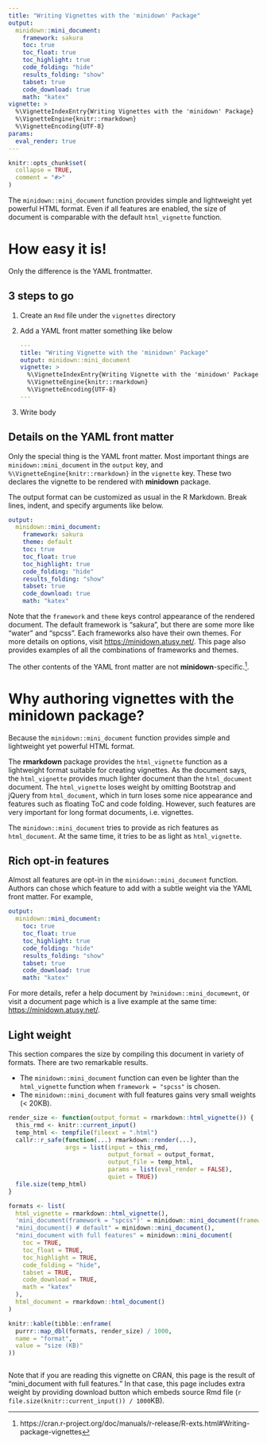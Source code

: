 ```yaml
---
title: "Writing Vignettes with the 'minidown' Package"
output:
  minidown::mini_document:
    framework: sakura
    toc: true
    toc_float: true
    toc_highlight: true
    code_folding: "hide"
    results_folding: "show"
    tabset: true
    code_download: true
    math: "katex"
vignette: >
  %\VignetteIndexEntry{Writing Vignettes with the 'minidown' Package}
  %\VignetteEngine{knitr::rmarkdown}
  %\VignetteEncoding{UTF-8}
params:
  eval_render: true
---
```


```r
knitr::opts_chunk$set(
  collapse = TRUE,
  comment = "#>"
)
```

The `minidown::mini_document` function provides simple and lightweight yet powerful HTML format.
Even if all features are enabled, the size of document is comparable with the default `html_vignette` function.

# How easy it is!

Only the difference is the YAML frontmatter.

## 3 steps to go

1. Create an `Rmd` file under the `vignettes` directory
2. Add a YAML front matter something like below

    ```yaml
    ---
    title: "Writing Vignette with the 'minidown' Package"
    output: minidown::mini_document
    vignette: >
      %\VignetteIndexEntry{Writing Vignette with the 'minidown' Package}
      %\VignetteEngine{knitr::rmarkdown}
      %\VignetteEncoding{UTF-8}
    ---
    ```
3. Write body

## Details on the YAML front matter

Only the special thing is the YAML front matter.
Most important things are `minidown::mini_document` in the `output` key, and `%\VignetteEngine{knitr::rmarkdown}` in the `vignette` key.
These two declares the vignette to be rendered with **minidown** package.

The output format can be customized as usual in the R Markdown.
Break lines, indent, and specify arguments like below.

```yaml
output:
  minidown::mini_document:
    framework: sakura
    theme: default
    toc: true
    toc_float: true
    toc_highlight: true
    code_folding: "hide"
    results_folding: "show"
    tabset: true
    code_download: true
    math: "katex"
```

Note that the `framework` and `theme` keys control appearance of the rendered document.
The default framework is "sakura", but there are some more like "water" and "spcss".
Each frameworks also have their own themes.
For more details on options, visit <https://minidown.atusy.net/>.
This page also provides examples of all the combinations of frameworks and themes.

The other contents of the YAML front matter are not **minidown**-specific.^[https://cran.r-project.org/doc/manuals/r-release/R-exts.html#Writing-package-vignettes].

# Why authoring vignettes with the minidown package?

Because the `minidown::mini_document` function provides simple and lightweight yet powerful HTML format.

The **rmarkdown** package provides the `html_vignette` function as a lightweight format suitable for creating vignettes.
As the document says, the `html_vignette` provides much lighter document than the `html_document` document.
The `html_vignette` loses weight by omitting Bootstrap and jQuery from `html_document`, which in turn loses some nice appearance and features such as floating ToC and code folding.
However, such features are very important for long format documents, i.e. vignettes.

The `minidown::mini_document` tries to provide as rich features as `html_document`.
At the same time, it tries to be as light as `html_vignette`.

## Rich opt-in features

Almost all features are opt-in in the `minidown::mini_document` function.
Authors can chose which feature to add with a subtle weight via the YAML front matter.
For example,

```yaml
output:
  minidown::mini_document:
    toc: true
    toc_float: true
    toc_highlight: true
    code_folding: "hide"
    results_folding: "show"
    tabset: true
    code_download: true
    math: "katex"
```

For more details, refer a help document by `?minidown::mini_documewnt`, or visit a document page which is a live example at the same time: <https://minidown.atusy.net/>.

## Light weight

This section compares the size by compiling this document in variety of formats.
There are two remarkable results.

- The `minidown::mini_document` function can even be lighter than the `html_vignette` function when `framework = "spcss"` is chosen.
- The `minidown::mini_document` with full features gains very small weights (< 20KB).


```r
render_size <- function(output_format = rmarkdown::html_vignette()) {
  this_rmd <- knitr::current_input()
  temp_html <- tempfile(fileext = ".html")
  callr::r_safe(function(...) rmarkdown::render(...),
                args = list(input = this_rmd,
                            output_format = output_format,
                            output_file = temp_html,
                            params = list(eval_render = FALSE),
                            quiet = TRUE))
  file.size(temp_html)
}

formats <- list(
  html_vignette = rmarkdown::html_vignette(),
  'mini_document(framework = "spcss")' = minidown::mini_document(framework = "spcss"),
  "mini_document() # default" = minidown::mini_document(),
  "mini_document with full features" = minidown::mini_document(
    toc = TRUE,
    toc_float = TRUE,
    toc_highlight = TRUE,
    code_folding = "hide",
    tabset = TRUE,
    code_download = TRUE,
    math = "katex"
  ),
  html_document = rmarkdown::html_document()
)

knitr::kable(tibble::enframe(
  purrr::map_dbl(formats, render_size) / 1000,
  name = "format",
  value = "size (KB)"
))
```

```r

```


Note that if you are reading this vignette on CRAN, this page is the result of "mini_document with full features."
In that case, this page includes extra weight by providing download button which embeds source Rmd file (`r file.size(knitr::current_input()) / 1000`KB).
